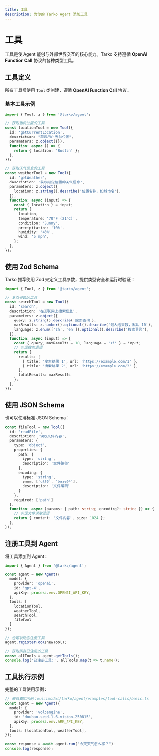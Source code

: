 ```yaml
---
title: 工具
description: 为你的 Tarko Agent 添加工具
---
```


# 工具

工具是使 Agent 能够与外部世界交互的核心能力。Tarko 支持遵循 **OpenAI Function Call** 协议的各种类型工具。

## 工具定义

所有工具都使用 `Tool` 类创建，遵循 **OpenAI Function Call** 协议。

### 基本工具示例

```typescript
import { Tool, z } from '@tarko/agent';

// 获取当前位置的工具
const locationTool = new Tool({
  id: 'getCurrentLocation',
  description: "获取用户当前位置",
  parameters: z.object({}),
  function: async () => {
    return { location: 'Boston' };
  },
});

// 获取天气信息的工具
const weatherTool = new Tool({
  id: 'getWeather',
  description: '获取指定位置的天气信息',
  parameters: z.object({
    location: z.string().describe('位置名称，如城市名'),
  }),
  function: async (input) => {
    const { location } = input;
    return {
      location,
      temperature: '70°F (21°C)',
      condition: 'Sunny',
      precipitation: '10%',
      humidity: '45%',
      wind: '5 mph',
    };
  },
});
```

## 使用 Zod Schema

Tarko 推荐使用 Zod 来定义工具参数，提供类型安全和运行时验证：

```typescript
import { Tool, z } from '@tarko/agent';

// 复杂参数的工具
const searchTool = new Tool({
  id: 'search',
  description: '在互联网上搜索信息',
  parameters: z.object({
    query: z.string().describe('搜索查询'),
    maxResults: z.number().optional().describe('最大结果数，默认 10'),
    language: z.enum(['zh', 'en']).optional().describe('搜索语言'),
  }),
  function: async (input) => {
    const { query, maxResults = 10, language = 'zh' } = input;
    // 实现搜索逻辑
    return {
      results: [
        { title: '搜索结果 1', url: 'https://example.com/1' },
        { title: '搜索结果 2', url: 'https://example.com/2' },
      ],
      totalResults: maxResults
    };
  },
});
```

## 使用 JSON Schema

也可以使用标准 JSON Schema：

```typescript
const fileTool = new Tool({
  id: 'readFile',
  description: '读取文件内容',
  parameters: {
    type: 'object',
    properties: {
      path: {
        type: 'string',
        description: '文件路径'
      },
      encoding: {
        type: 'string',
        enum: ['utf8', 'base64'],
        description: '文件编码'
      }
    },
    required: ['path']
  },
  function: async (params: { path: string; encoding?: string }) => {
    // 实现文件读取逻辑
    return { content: '文件内容', size: 1024 };
  },
});
```

## 注册工具到 Agent

将工具添加到 Agent：

```typescript
import { Agent } from '@tarko/agent';

const agent = new Agent({
  model: {
    provider: 'openai',
    id: 'gpt-4',
    apiKey: process.env.OPENAI_API_KEY,
  },
  tools: [
    locationTool,
    weatherTool,
    searchTool,
    fileTool
  ]
});

// 也可以动态注册工具
agent.registerTool(newTool);

// 获取所有已注册的工具
const allTools = agent.getTools();
console.log('已注册工具:', allTools.map(t => t.name));
```

## 工具执行示例

完整的工具使用示例：

```typescript
// 来自真实示例：multimodal/tarko/agent/examples/tool-calls/basic.ts
const agent = new Agent({
  model: {
    provider: 'volcengine',
    id: 'doubao-seed-1-6-vision-250815',
    apiKey: process.env.ARK_API_KEY,
  },
  tools: [locationTool, weatherTool],
});

const response = await agent.run("今天天气怎么样？");
console.log(response);
```
```
